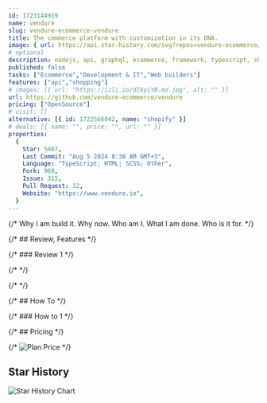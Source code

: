 ```yaml
---
id: 1723144919
name: vendure
slug: vendure-ecommerce-vendure
title: The commerce platform with customization in its DNA.
image: { url: https://api.star-history.com/svg?repos=vendure-ecommerce/vendure }
# optional
description: nodejs, api, graphql, ecommerce, framework, typescript, shopping-cart, headless, ecommerce-framework,  ,
published: false
tasks: ["Ecommerce","Development & IT","Web builders"]
features: ["api","shopping"]
# images: [{ url: "https://iili.io/dI8yiYB.md.jpg", alt: "" }]
url: https://github.com/vendure-ecommerce/vendure
pricing: ["OpenSource"]
# visit: []
alternative: [{ id: 1722566042, name: "shopify" }]
# deals: [{ name: "", price: "", url: "" }]
properties:
  {
    Star: 5467,
    Last Commit: "Aug 5 2024 8:38 AM GMT+3",
    Language: "TypeScript; HTML; SCSS; Other",
    Fork: 969,
    Issue: 315,
    Pull Request: 12,
    Website: "https://www.vendure.io",
  }
---
```


{/* Why I am build it. Why now. Who am I. What I am done. Who is it for. */}

{/* ## Review, Features */}

{/* ### Review 1 */}

{/* <DetailYoutube videoId="" startTime={0} /> */}

{/* <Twitters ids=[] /> */}

{/* ## How To */}

{/* ### How to 1 */}

{/* ## Pricing */}

{/* <Img src="" alt="Plan Price" /> */}

## Star History

![Star History Chart](https://api.star-history.com/svg?repos=vendure-ecommerce/vendure)
